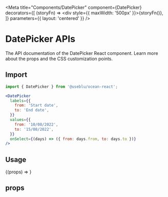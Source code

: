 
<Meta
  title="Components/DatePicker"
  component={DatePicker}
  decorators={[
    (storyFn) => <div style={{ maxWidth: '500px' }}>{storyFn()}</div>,
  ]}
  parameters={{ layout: 'centered' }}
/>

# DatePicker APIs

The API documentation of the DatePicker React component. Learn more about the props and the CSS customization points.

## Import

```javascript
import { DatePicker } from '@useblu/ocean-react';
```

```jsx
<DatePicker
  labels={{
    from: 'Start date',
    to: 'End date',
  }}
  values={{
    from: '10/08/2022',
    to: '15/08/2022',
  }}
  onSelect={(days) => ({ from: days.from, to: days.to })}
/>
```

## Usage

<Canvas withSource="open" withToolbar>
  <Story
    name="usage"
    args={{
      labels: { from: 'Start date', to: 'End date' },
      values: { from: '', to: '' },
      disabled: false,
      editable: false,
      error: false,
    }}
    argTypes={{
      labels: {
        name: 'labels',
        type: { name: 'text', required: false },
        defaultValue: { from: 'Start date', to: 'End date' },
        description: 'Dates from/to',
        control: { type: 'object' },
      },
      values: {
        name: 'values',
        type: { name: 'text', required: true },
        description: 'Values of from/to fields',
        control: { type: 'object' },
      },
      onSelect: {
        control: 'values',
      },
      disabled: {
        description: 'turn on component disabled',
        control: 'boolean',
      },
      editable: {
        control: 'boolean',
      },
      error: {
        control: 'boolean',
      },
    }}
  >
    {(props) => <DatePicker {...props} />}
  </Story>
</Canvas>

## props

<ArgsTable story="Usage" of="." />

<!-- ## CSS

| Global class            | Description                                                   |
| ----------------------- | ------------------------------------------------------------- |
| .ods-tag                | Styles applied to the root element.                           |
| .ods-tag--default       | Styles applied to the root element with a default type.       |
| .ods-tag--primary       | Styles applied to the root element with a primary type.       |
| .ods-tag--complementary | Styles applied to the root element with a complementary type. |
| .ods-tag--negative      | Styles applied to the root element with a negative type.      |
| .ods-tag--warning       | Styles applied to the root element with a warning type.       |
| .ods-tag--positive      | Styles applied to the root element with a positive type.      |
| .ods-tag\_\_icon        | Styles applied to the icon element.                           |
| .ods-tag\_\_content     | Styles applied to the content element.                        |

If that's not sufficient, you can check the [implementation of the component](https://github.com/ocean-ds/ocean-web/blob/master/packages/ocean-react/src/Badge/Badge.tsx) for more detail. -->

<!-- ## Playground

<Canvas>
  <Story
    name="playground"
    args={{
      children: 'Lorem ipsum',
    }}
  >
    {(props) => <DatePicker {...props} />}
  </Story>
</Canvas> -->
